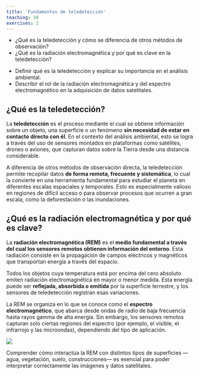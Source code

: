 ```yaml
---
title: 'Fundamentos de teledetección'
teaching: 50
exercises: 2
---
```


:::::::::::::::::::::::::::::::::::::: questions 

- ¿Qué es la teledetección y cómo se diferencia de otros métodos de observación?
- ¿Qué es la radiación electromagnética y por qué es clave en la teledetección?

::::::::::::::::::::::::::::::::::::::::::::::::

::::::::::::::::::::::::::::::::::::: objectives

- Definir qué es la teledetección y explicar su importancia en el análisis ambiental.
- Describir el rol de la radiación electromagnética y del espectro electromagnético en la adquisición de datos satelitales.

::::::::::::::::::::::::::::::::::::::::::::::::

## ¿Qué es la teledetección?

La **teledetección** es el proceso mediante el cual se obtiene información sobre un objeto, una superficie o un fenómeno **sin necesidad de estar en contacto directo con él**. En el contexto del análisis ambiental, esto se logra a través del uso de sensores montados en plataformas como satélites, drones o aviones, que capturan datos sobre la Tierra desde una distancia considerable.

A diferencia de otros métodos de observación directa, la teledetección permite recopilar datos **de forma remota, frecuente y sistemática**, lo cual la convierte en una herramienta fundamental para estudiar el planeta en diferentes escalas espaciales y temporales. Esto es especialmente valioso en regiones de difícil acceso o para observar procesos que ocurren a gran escala, como la deforestación o las inundaciones.


## ¿Qué es la radiación electromagnética y por qué es clave?

La **radiación electromagnética (REM)** es el **medio fundamental a través del cual los sensores remotos obtienen información del entorno**. Esta radiación consiste en la propagación de campos eléctricos y magnéticos que transportan energía a través del espacio.

Todos los objetos cuya temperatura está por encima del cero absoluto emiten radiación electromagnética en mayor o menor medida. Esta energía puede ser **reflejada, absorbida o emitida** por la superficie terrestre, y los sensores de teledetección registran esas variaciones.

La REM se organiza en lo que se conoce como el **espectro electromagnético**, que abarca desde ondas de radio de baja frecuencia hasta rayos gamma de alta energía. Sin embargo, los sensores remotos capturan solo ciertas regiones del espectro (por ejemplo, el visible, el infrarrojo y las microondas), dependiendo del tipo de aplicación.

![](fig/REM.svg)

Comprender cómo interactúa la REM con distintos tipos de superficies —agua, vegetación, suelo, construcciones— es esencial para poder interpretar correctamente las imágenes y datos satelitales.
